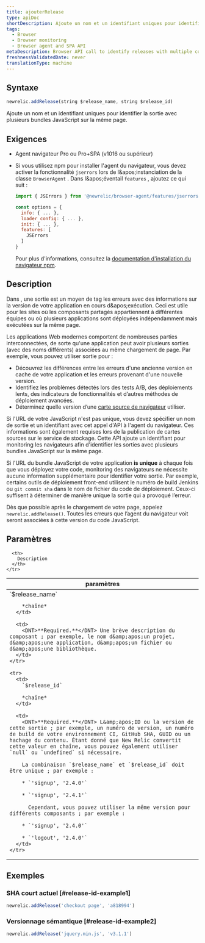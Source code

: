 ```yaml
---
title: ajouterRelease
type: apiDoc
shortDescription: Ajoute un nom et un identifiant uniques pour identifier la sortie avec plusieurs bundles JavaScript sur la même page.
tags:
  - Browser
  - Browser monitoring
  - Browser agent and SPA API
metaDescription: Browser API call to identify releases with multiple components on the same page.
freshnessValidatedDate: never
translationType: machine
---
```


## Syntaxe

```js
newrelic.addRelease(string $release_name, string $release_id)
```

Ajoute un nom et un identifiant uniques pour identifier la sortie avec plusieurs bundles JavaScript sur la même page.

## Exigences

* Agent navigateur Pro ou Pro+SPA (v1016 ou supérieur)

* Si vous utilisez npm pour installer l&apos;agent du navigateur, vous devez activer la fonctionnalité `jserrors` lors de l&amp;apos;instanciation de la classe `BrowserAgent` . Dans l&amp;apos;éventail `features` , ajoutez ce qui suit :

  ```js
  import { JSErrors } from '@newrelic/browser-agent/features/jserrors';

  const options = {
    info: { ... },
    loader_config: { ... },
    init: { ... },
    features: [
      JSErrors
    ]
  }
  ```

  Pour plus d&apos;informations, consultez la [documentation d&apos;installation du navigateur npm](https://www.npmjs.com/package/@newrelic/browser-agent#new-relic-browser-agent).

## Description

Dans <InlinePopover type="browser" />, une sortie est un moyen de tag les erreurs avec des informations sur la version de votre application en cours d&amp;apos;exécution. Ceci est utile pour les sites où les composants partagés appartiennent à différentes équipes ou où plusieurs applications sont déployées indépendamment mais exécutées sur la même page.

Les applications Web modernes comportent de nombreuses parties interconnectées, de sorte qu&apos;une application peut avoir plusieurs sorties (avec des noms différents) associées au même chargement de page. Par exemple, vous pouvez utiliser sortie pour :

* Découvrez les différences entre les erreurs d&apos;une ancienne version en cache de votre application et les erreurs provenant d&apos;une nouvelle version.
* Identifiez les problèmes détectés lors des tests A/B, des déploiements lents, des indicateurs de fonctionnalités et d’autres méthodes de déploiement avancées.
* Déterminez quelle version d’une [carte source de navigateur](/docs/new-relic-browser-source-map-support) utiliser.

Si l&apos;URL de votre JavaScript n&apos;est pas unique, vous devez spécifier un nom de sortie et un identifiant avec cet appel d&apos;API à l&apos;agent du navigateur. Ces informations sont également requises lors de la publication de cartes sources sur le service de stockage. Cette API ajoute un identifiant pour monitoring les navigateurs afin d&apos;identifier les sorties avec plusieurs bundles JavaScript sur la même page.

Si l&apos;URL du bundle JavaScript de votre application <DNT>**is unique**</DNT> à chaque fois que vous déployez votre code, monitoring des navigateurs ne nécessite aucune information supplémentaire pour identifier votre sortie. Par exemple, certains outils de déploiement front-end utilisent le numéro de build Jenkins ou `git commit sha` dans le nom de fichier du code de déploiement. Ceux-ci suffisent à déterminer de manière unique la sortie qui a provoqué l’erreur.

Dès que possible après le chargement de votre page, appelez `newrelic.addRelease()`. Toutes les erreurs que l’agent du navigateur voit seront associées à cette version du code JavaScript.

## Paramètres

<table>
  <thead>
    <tr>
      <th width="25%">
        paramètres
      </th>

      <th>
        Description
      </th>
    </tr>
  </thead>

  <tbody>
    <tr>
      <td>
        `$release_name`

        *chaîne*
      </td>

      <td>
        <DNT>**Required.**</DNT> Une brève description du composant ; par exemple, le nom d&amp;apos;un projet, d&amp;apos;une application, d&amp;apos;un fichier ou d&amp;apos;une bibliothèque.
      </td>
    </tr>

    <tr>
      <td>
        `$release_id`

        *chaîne*
      </td>

      <td>
        <DNT>**Required.**</DNT> L&amp;apos;ID ou la version de cette sortie ; par exemple, un numéro de version, un numéro de build de votre environnement CI, GitHub SHA, GUID ou un hachage du contenu. Étant donné que New Relic convertit cette valeur en chaîne, vous pouvez également utiliser `null` ou `undefined` si nécessaire.

        La combinaison `$release_name` et `$release_id` doit être unique ; par exemple :

        * `'signup', '2.4.0'`

        * `'signup', '2.4.1'`

          Cependant, vous pouvez utiliser la même version pour différents composants ; par exemple :

        * `'signup', '2.4.0'`

        * `'logout', '2.4.0'`
      </td>
    </tr>
  </tbody>
</table>

## Exemples

### SHA court actuel [#release-id-example1]

```js
newrelic.addRelease('checkout page', 'a818994')
```

### Versionnage sémantique [#release-id-example2]

```js
newrelic.addRelease('jquery.min.js', 'v3.1.1')
```